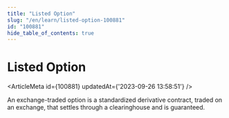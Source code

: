 ```yaml
---
title: "Listed Option"
slug: "/en/learn/listed-option-100881"
id: "100881"
hide_table_of_contents: true
---
```



# Listed Option

<ArticleMeta id={100881} updatedAt={'2023-09-26 13:58:51'} />
<div className='border-solid border-b border-t-0 my-4 border-[var(--ifm-color-gray-300)]' />

An exchange-traded option is a standardized derivative contract, traded on an exchange, that settles through a clearinghouse and is guaranteed.

